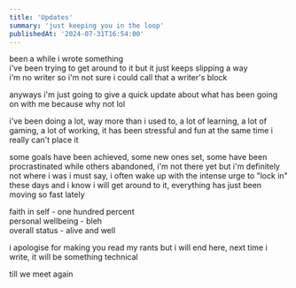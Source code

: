 ```yaml
---
title: 'Updates'
summary: 'just keeping you in the loop'
publishedAt: '2024-07-31T16:54:00'
---
```


been a while i wrote something\
i've been trying to get around to it but it just keeps slipping a way\
i'm no writer so i'm not sure i could call that a writer's block

anyways i'm just going to give a quick update about what has been going on with me because why not lol

i've been doing a lot, way more than i used to, a lot of learning, a lot of gaming, a lot of working, it has been stressful and fun at the same time i really can't place it

some goals have been achieved, some new ones set, some have been procrastinated while others abandoned, i'm not there yet but i'm definitely not where i was i must say, i often wake up with the intense urge to "lock in" these days and i know i will get around to it, everything has just been moving so fast lately

faith in self - one hundred percent\
personal wellbeing - bleh\
overall status - alive and well

i apologise for making you read my rants but i will end here, next time i write, it will be something technical

till we meet again
